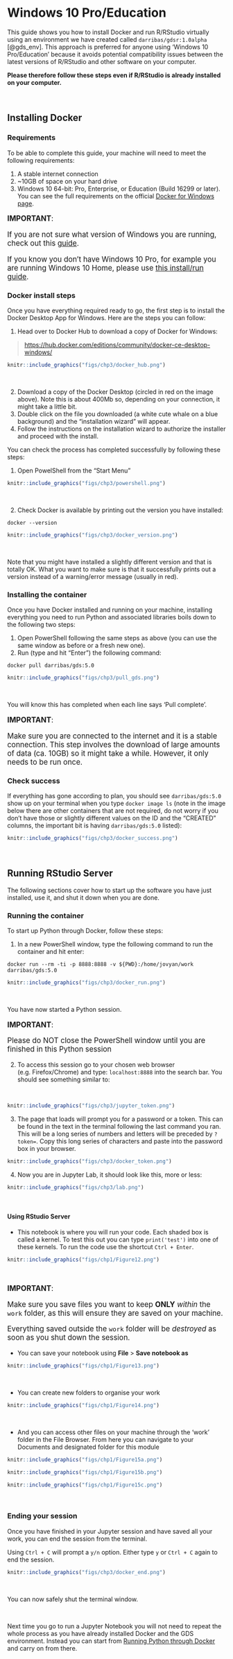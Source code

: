 # Windows 10 Pro/Education {#win10pro .unnumbered}

This guide shows you how to install Docker and run R/RStudio virtually using an environment we have created called `darribas/gdsr:1.0alpha` [@gds_env]. This approach is preferred for anyone using 'Windows 10 Pro/Education' because it avoids potential compatibility issues between the latest versions of R/RStudio and other software on your computer. 

**Please therefore follow these steps even if R/RStudio is already installed on your computer.**

<br>

## Installing Docker {.unlisted .unnumbered}

### Requirements {.unlisted .unnumbered}

To be able to complete this guide, your machine will need to meet the following requirements:

1. A stable internet connection
2. ~10GB of space on your hard drive
3. Windows 10 64-bit: Pro, Enterprise, or Education (Build 16299 or later). You can see the full requirements on the official [Docker for Windows page](https://docs.docker.com/docker-for-windows/install/).

<div class="alert alert-danger" style="font-size:120%">
<b>IMPORTANT</b>: <br>
    
If you are not sure what version of Windows you are running, check out this [guide](#windows-version).
    
If you know you don't have Windows 10 Pro, for example you are running Windows 10 Home, please use [this install/run guide](#otherWin).
    
</div>
 
### Docker install steps {#winpro_docker_install_steps .unlisted .unnumbered}

Once you have everything required ready to go, the first step is to install the Docker Desktop App for Windows. Here are the steps you can follow:

1. Head over to Docker Hub to download a copy of Docker for Windows:

> [https://hub.docker.com/editions/community/docker-ce-desktop-windows/](https://hub.docker.com/editions/community/docker-ce-desktop-windows/)

```r
knitr::include_graphics("figs/chp3/docker_hub.png")
```
<br>

2. Download a copy of the Docker Desktop (circled in red on the image above). Note this is about 400Mb so, depending on your connection, it might take a little bit.
3. Double click on the file you downloaded (a white cute whale on a blue background) and the "installation wizard" will appear. 
4. Follow the instructions on the installation wizard to authorize the installer and proceed with the install.

You can check the process has completed successfully by following these steps:

1. Open PowelShell from the "Start Menu"

```r
knitr::include_graphics("figs/chp3/powershell.png")
```
<br>

2. Check Docker is available by printing out the version you have installed:

```shell
docker --version
```

```r
knitr::include_graphics("figs/chp3/docker_version.png")
```
<br>

Note that you might have installed a slightly different version and that is totally OK. What you want to make sure is that it successfully prints out a version instead of a warning/error message (usually in red).

### Installing the container {#winpro_docker_gds .unlisted .unnumbered}

Once you have Docker installed and running on your machine, installing everything you need to run Python and associated libraries boils down to the following two steps:

1. Open PowerShell following the same steps as above (you can use the same window as before or a fresh new one).
2. Run (type and hit "Enter") the following command:

```shell
docker pull darribas/gds:5.0
```

```r
knitr::include_graphics("figs/chp3/pull_gds.png")
```
<br>

You will know this has completed when each line says 'Pull complete'.

<div class="alert alert-info" style="font-size:120%">
<b>IMPORTANT</b>: <br>
    
Make sure you are connected to the internet and it is a stable connection. This step involves the download of large amounts of data (ca. 10GB) so it might take a while. However, it only needs to be run once.
   
</div>

### Check success {#winpro_success .unlisted .unnumbered}

If everything has gone according to plan, you should see `darribas/gds:5.0` show up on your terminal when you type `docker image ls` (note in the image below there are other containers that are not required, do not worry if you don't have those or slightly different values on the ID and the "CREATED" columns, the important bit is having `darribas/gds:5.0` listed):

```r
knitr::include_graphics("figs/chp3/docker_success.png")
```
<br>

## Running RStudio Server {#winpro_run .unnumbered}

The following sections cover how to start up the software you have just installed, use it, and shut it down when you are done.

### Running the container {.unlisted .unnumbered}

To start up Python through Docker, follow these steps:

1. In a new PowerShell window, type the following command to run the container and hit enter: 

```shell
docker run --rm -ti -p 8888:8888 -v ${PWD}:/home/jovyan/work darribas/gds:5.0
```

```r
knitr::include_graphics("figs/chp3/docker_run.png")
```

<br>

You have now started a Python session. 


<div class="alert alert-info" style="font-size:120%">
<b>IMPORTANT</b>: <br>
    
Please do NOT close the PowerShell window until you are finished in this Python session
   
</div>

2. To access this session go to your chosen web browser (e.g. Firefox/Chrome) and type: `localhost:8888` into the search bar. You should see something similar to:

<br>

```r
knitr::include_graphics("figs/chp3/jupyter_token.png")
```

3. The page that loads will prompt you for a password or a token. This can be found in the text in the terminal following the last command you ran. This will be a long series of numbers and letters will be preceded by `?token=`. Copy this long series of characters and paste into the password box in your browser.

```r
knitr::include_graphics("figs/chp3/docker_token.png")
```


4. Now you are in Jupyter Lab, it should look like this, more or less:

```r
knitr::include_graphics("figs/chp3/lab.png")
```

<br>

#### Using RStudio Server {.unlisted .unnumbered}

- This notebook is where you will run your code. Each shaded box is called a kernel. To test this out you can type `print('test')` into one of these kernels. To run the code use the shortcut `Ctrl + Enter`.

```r
knitr::include_graphics("figs/chp1/Figure12.png")
```

<br>

<div class="alert alert-info" style="font-size:120%">
<b>IMPORTANT</b>: <br>
    
Make sure you save files you want to keep **ONLY** _within_ the `work` folder, as this will ensure they are saved on your machine.
    
Everything saved outside the `work` folder will be _destroyed_ as soon as you shut down the session.
   
</div>

- You can save your notebook using **File** > **Save notebook as**
```r
knitr::include_graphics("figs/chp1/Figure13.png")
```

<br>

- You can create new folders to organise your work
```r
knitr::include_graphics("figs/chp1/Figure14.png")
```

<br>

- And you can access other files on your machine through the 'work' folder in the File Browser. From here you can navigate to your Documents and designated folder for this module

```r
knitr::include_graphics("figs/chp1/Figure15a.png")
```

```r
knitr::include_graphics("figs/chp1/Figure15b.png")
```

```r
knitr::include_graphics("figs/chp1/Figure15c.png")
```
<br>

### Ending your session {.unlisted .unnumbered}

Once you have finished in your Jupyter session and have saved all your work, you can end the session from the terminal.

Using `Ctrl + C` will prompt a `y/n` option. Either type `y` or `Ctrl + C` again to end the session. 

```r
knitr::include_graphics("figs/chp3/docker_end.png")
```

<br>

You can now safely shut the terminal window.

<br>

Next time you go to run a Jupyter Notebook you will not need to repeat the whole process as you have already installed Docker and the GDS environment. Instead you can start from [Running Python through Docker](#winpro_run) and carry on from there.
